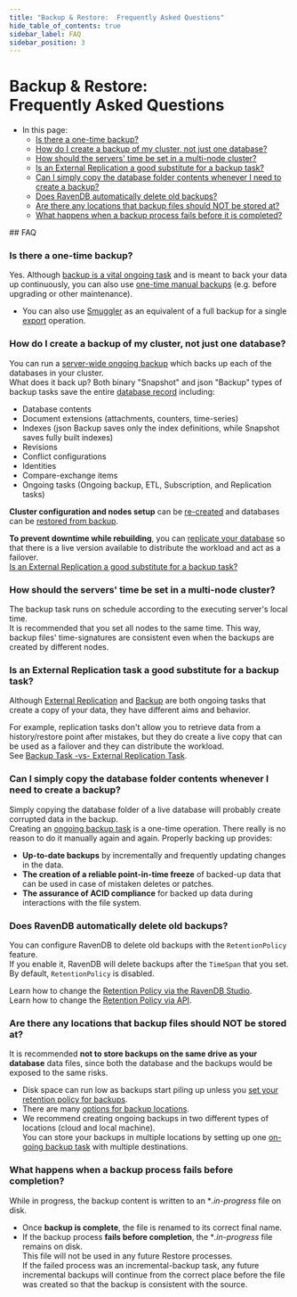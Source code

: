 ```yaml
---
title: "Backup & Restore:  Frequently Asked Questions"
hide_table_of_contents: true
sidebar_label: FAQ
sidebar_position: 3
---
```



# Backup & Restore: <br/> Frequently Asked Questions  
<Admonition type="note" title="">

* In this page:  
  * [Is there a one-time backup?](../../../../client-api/operations/maintenance/backup/faq.mdx#is-there-a-one-time-backup)  
  * [How do I create a backup of my cluster, not just one database?](../../../../client-api/operations/maintenance/backup/faq.mdx#how-do-i-create-a-backup-of-my-cluster-not-just-one-database)  
  * [How should the servers' time be set in a multi-node cluster?](../../../../client-api/operations/maintenance/backup/faq.mdx#how-should-the-servers-time-be-set-in-a-multi-node-cluster)  
  * [Is an External Replication a good substitute for a backup task?](../../../../client-api/operations/maintenance/backup/faq.mdx#is-an-external-replication-task-a-good-substitute-for-a-backup-task)  
  * [Can I simply copy the database folder contents whenever I need to create a backup?](../../../../client-api/operations/maintenance/backup/faq.mdx#can-i-simply-copy-the-database-folder-contents-whenever-i-need-to-create-a-backup)  
  * [Does RavenDB automatically delete old backups?](../../../../client-api/operations/maintenance/backup/faq.mdx#does-ravendb-automatically-delete-old-backups)  
  * [Are there any locations that backup files should NOT be stored at?](../../../../client-api/operations/maintenance/backup/faq.mdx#are-there-any-locations-that-backup-files-should-not-be-stored-at)  
  * [What happens when a backup process fails before it is completed?](../../../../client-api/operations/maintenance/backup/faq.mdx#what-happens-when-a-backup-process-fails-before-completion)  

</Admonition>
## FAQ

### Is there a one-time backup?

Yes. Although [backup is a vital ongoing task](../../../../studio/database/tasks/backup-task.mdx#periodic-backup-creation) and is meant to back your data up continuously, 
you can also use [one-time manual backups](../../../../studio/database/tasks/backup-task.mdx#manually-creating-one-time-backups) 
(e.g. before upgrading or other maintenance).  

* You can also use [Smuggler](../../../../client-api/smuggler/what-is-smuggler.mdx#what-is-smuggler) as an equivalent of a full backup for a single [export](../../../../client-api/smuggler/what-is-smuggler.mdx#export) operation.  
### How do I create a backup of my cluster, not just one database?  

You can run a [server-wide ongoing backup](../../../../studio/server/server-wide-backup.mdx) 
which backs up each of the databases in your cluster.  
What does it back up? Both binary "Snapshot" and json "Backup" types of backup tasks 
save the entire [database record](../../../../studio/database/settings/database-record.mdx) including: 

* Database contents
* Document extensions (attachments, counters, time-series)
* Indexes (json Backup saves only the index definitions, while Snapshot saves fully built indexes)
* Revisions
* Conflict configurations
* Identities
* Compare-exchange items
* Ongoing tasks (Ongoing backup, ETL, Subscription, and Replication tasks)  

**Cluster configuration and nodes setup** can be [re-created](../../../../start/getting-started.mdx#installation--setup) 
and databases can be [restored from backup](../../../../studio/server/databases/create-new-database/from-backup.mdx).  

**To prevent downtime while rebuilding**, you can [replicate your database](../../../../studio/database/tasks/ongoing-tasks/hub-sink-replication/overview.mdx) 
so that there is a live version available to distribute the workload and act as a failover.  
[Is an External Replication a good substitute for a backup task?](../../../../client-api/operations/maintenance/backup/faq.mdx#is-an-external-replication-task-a-good-substitute-for-a-backup-task)  
### How should the servers' time be set in a multi-node cluster?

The backup task runs on schedule according to the executing server's local time.  
It is recommended that you set all nodes to the same time. This way, backup files' time-signatures are consistent even when the backups are created by different nodes.  
### Is an External Replication task a good substitute for a backup task?  

Although [External Replication](../../../../studio/database/tasks/ongoing-tasks/external-replication-task.mdx) 
and [Backup](../../../../client-api/operations/maintenance/backup/backup-overview.mdx) 
are both ongoing tasks that create a copy of your data, they have different aims and behavior.  

For example, replication tasks don't allow you to retrieve data from a history/restore point after mistakes, 
but they do create a live copy that can be used as a failover and they can distribute the workload.  
See [Backup Task -vs- External Replication Task](../../../../studio/database/tasks/backup-task.mdx#backup-task--vs--replication-task).  
### Can I simply copy the database folder contents whenever I need to create a backup?  

Simply copying the database folder of a live database will probably create corrupted data in the backup.  
Creating an [ongoing backup task](../../../../client-api/operations/maintenance/backup/backup-overview.mdx) is a one-time operation. 
There really is no reason to do it manually again and again. Properly backing up provides: 

* **Up-to-date backups** by incrementally and frequently updating changes in the data.  
* **The creation of a reliable point-in-time freeze** of backed-up data that can be used in case of mistaken deletes or patches.  
* **The assurance of ACID compliance** for backed up data during interactions with the file system.  
### Does RavenDB automatically delete old backups?  

You can configure RavenDB to delete old backups with the `RetentionPolicy` feature.  
If you enable it, RavenDB will delete backups after the `TimeSpan` that you set.  
By default, `RetentionPolicy` is disabled.  

Learn how to change the [Retention Policy via the RavenDB Studio](../../../../studio/database/tasks/backup-task.mdx#retention-policy).  
Learn how to change the [Retention Policy via API](../../../../client-api/operations/maintenance/backup/backup-overview.mdx#backup-retention-policy).
### Are there any locations that backup files should NOT be stored at?  

It is recommended **not to store backups on the same drive as your database** data files, 
since both the database and the backups would be exposed to the same risks.  

* Disk space can run low as backups start piling up unless you [set your retention policy for backups](../../../../client-api/operations/maintenance/backup/faq.mdx#does-ravendb-automatically-delete-old-backups).
* There are many [options for backup locations](../../../../studio/database/tasks/backup-task.mdx#destination).  
* We recommend creating ongoing backups in two different types of locations (cloud and local machine).  
  You can store your backups in multiple locations by setting up one [on-going backup task](../../../../studio/database/tasks/ongoing-tasks/backup-task.mdx#backup-task)
  with multiple destinations.  
### What happens when a backup process fails before completion?  

While in progress, the backup content is written to an **.in-progress* file on disk.  

* Once **backup is complete**, the file is renamed to its correct final name.  
* If the backup process **fails before completion**, the **.in-progress* file remains on disk.  
  This file will not be used in any future Restore processes.  
  If the failed process was an incremental-backup task, any future incremental backups will 
  continue from the correct place before the file was created so that the backup is consistent with the source.  



